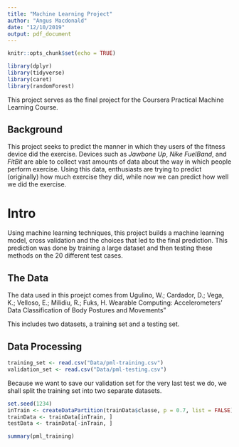 ```yaml
---
title: "Machine Learning Project"
author: "Angus Macdonald"
date: "12/10/2019"
output: pdf_document
---
```


```r
knitr::opts_chunk$set(echo = TRUE)
```
```r
library(dplyr)
library(tidyverse)
library(caret)
library(randomForest)
```


This project serves as the final project for the Coursera Practical Machine Learning Course.

## Background

This project seeks to predict the manner in which they users of the fitness device did the exercise. Devices such as _Jawbone Up_, _Nike FuelBand_, and _FitBit_ are able to collect vast amounts of data about the way in which people perform exercise. Using this data, enthusiasts are trying to predict (originally) how much exercise they did, while now we can predict how well we did the exercise. 

# Intro

Using machine learning techniques, this project builds a machine learning model, cross validation and the choices that led to the final prediction.  This prediction was done by training a large dataset and then testing these methods on the 20 different test cases.

## The Data

The data used in this proejct comes from Ugulino, W.; Cardador, D.; Vega, K.; Velloso, E.; Milidiu, R.; Fuks, H. Wearable Computing: Accelerometers’ Data Classification of Body Postures and Movements”

This includes two datasets, a training set and a testing set.

## Data Processing

```r
training_set <- read.csv("Data/pml-training.csv")
validation_set <- read.csv("Data/pml-testing.csv")
```

Because we want to save our validation set for the very last test we do, we shall split the training set into two separate datasets.

```r
set.seed(1234) 
inTrain <- createDataPartition(trainData$classe, p = 0.7, list = FALSE)
trainData <- trainData[inTrain, ]
testData <- trainData[-inTrain, ]
```

```r
summary(pml_training)
```



